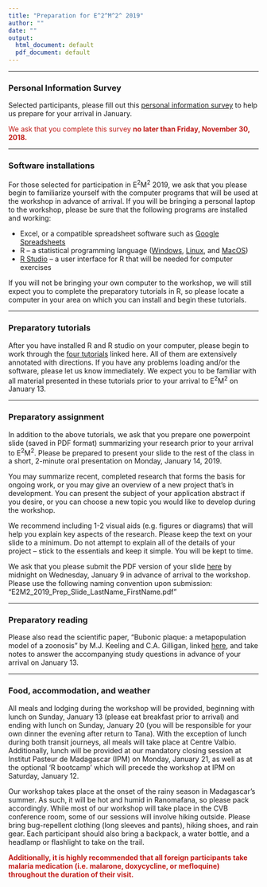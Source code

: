 ```yaml
---
title: "Preparation for E^2^M^2^ 2019"
author: ""
date: ""
output:
  html_document: default
  pdf_document: default
---
```


---

### **Personal Information Survey**
Selected participants, please fill out this [personal information survey](https://airtable.com/shr1CerfbpWS2oE43) to help us prepare for your arrival in January. 

<div style="text-align: left; font-size: 1.0em; color:#C11B17;">
We ask that you complete this survey **no later than Friday, November 30, 2018.** 
</div>
---

### **Software installations**

For those selected for participation in E^2^M^2^ 2019, we ask that you please begin to familiarize yourself with the computer programs that will be used at the workshop in advance of arrival. If you will be bringing a personal laptop to the workshop, please be sure that the following programs are installed and working:

* Excel, or a compatible spreadsheet software such as [Google Spreadsheets](https://docs.google.com/spreadsheets/u/0/)
* R – a statistical programming language ([Windows](https://cran.r-project.org/bin/windows/base/), [Linux](https://cran.r-project.org/bin/linux/), and [MacOS](https://cran.r-project.org/bin/macosx/))
* [R Studio](https://www.rstudio.com/products/rstudio/download/) – a user interface for R that will be needed for computer exercises

If you will not be bringing your own computer to the workshop, we will still expect you to complete the preparatory tutorials in R, so please locate a computer in your area on which you can install and begin these tutorials.

---

### **Preparatory tutorials**

After you have installed R and R studio on your computer, please begin to work through the [four tutorials](E2M2-2018/E2M2_R_tutorials.zip) linked here. All of them are extensively annotated with directions. If you have any problems loading and/or the software, please let us know immediately. We expect you to be familiar with all material presented in these tutorials prior to your arrival to E^2^M^2^ on January 13.

---

### **Preparatory assignment**

In addition to the above tutorials, we ask that you prepare one powerpoint slide (saved in PDF format) summarizing your research prior to your arrival to E^2^M^2^. Please be prepared to present your slide to the rest of the class in a short, 2-minute oral presentation on Monday, January 14, 2019.

You may summarize recent, completed research that forms the basis for ongoing work, or you may give an overview of a new project that’s in development. You can present the subject of your application abstract if you desire, or you can choose a new topic you would like to develop during the workshop.

We recommend including 1-2 visual aids (e.g. figures or diagrams) that will help you explain key aspects of the research. Please keep the text on your slide to a minimum. Do not attempt to explain all of the details of your project – stick to the essentials and keep it simple. You will be kept to time.

We ask that you please submit the PDF version of your slide [here](https://airtable.com/shr7QNeyhYDhgXHlw) by midnight on Wednesday, January 9 in advance of arrival to the workshop. Please use the following naming convention upon submission: "E2M2_2019_Prep_Slide_LastName_FirstName.pdf"

---

### **Preparatory reading**

Please also read the scientific paper, “Bubonic plaque: a metapopulation model of a zoonosis” by M.J. Keeling and C.A. Gilligan, linked [here](E2M2-2018/E2M2_Readings.zip), and take notes to answer the accompanying study questions in advance of your arrival on January 13.

---

### **Food, accommodation, and weather**

All meals and lodging during the workshop will be provided, beginning with lunch on Sunday, January 13 (please eat breakfast prior to arrival) and ending with lunch on Sunday, January 20 (you will be responsible for your own dinner the evening after return to Tana). With the exception of lunch during both transit journeys, all meals will take place at Centre Valbio. Additionally, lunch will be provided at our mandatory closing session at Institut Pasteur de Madagascar (IPM) on Monday, January 21, as well as at the optional 'R bootcamp' which will precede the workshop at IPM on Saturday, January 12.

Our workshop takes place at the onset of the rainy season in Madagascar’s summer. As such, it will be hot and humid in Ranomafana, so please pack accordingly. While most of our workshop will take place in the CVB conference room, some of our sessions will involve hiking outside. Please bring bug-repellent clothing (long sleeves and pants), hiking shoes, and rain gear. Each participant should also bring a backpack, a water bottle, and a headlamp or flashlight to take on the trail.

<div style="text-align: left; font-size: 1.0em; color:#C11B17;">
**Additionally, it is highly recommended that all foreign participants take malaria medication (i.e. malarone, doxycycline, or mefloquine) throughout the duration of their visit.**
</div>